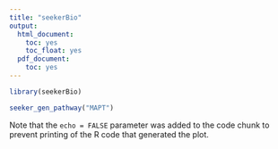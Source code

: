 ```yaml
---
title: "seekerBio"
output:
  html_document:
    toc: yes
    toc_float: yes
  pdf_document:
    toc: yes
---
```


```r
library(seekerBio)
```

```r
seeker_gen_pathway("MAPT")
```


Note that the `echo = FALSE` parameter was added to the code chunk to prevent printing of the R code that generated the plot.
